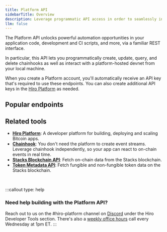 ```yaml
---
title: Platform API
sidebarTitle: Overview
description: Leverage programmatic API access in order to seamlessly interact with devnet and manage chainhooks.
llm: false
---
```



The Platform API unlocks powerful automation opportunities in your application code, development and CI scripts, and more, via a familiar REST interface.

In particular, this API lets you programmatically create, update, query, and delete chainhooks as well as interact with a platform-hosted devnet from your local machine.

When you create a Platform account, you'll automatically receive an API key that's required to use these endpoints. You can also create additional API keys in the [Hiro Platform](/resources/guides/api-keys) as needed.

## Popular endpoints

<Cards>
  <SecondaryCard
    href="/apis/platform-api/reference/devnet/stacks-blockchain-api"
    title="Query devnet API endpoints"
    description="Query Stacks API endpoints for data related to your devnet."
  />
  <SecondaryCard
    href="/apis/platform-api/reference/devnet/start"
    title="Start a devnet service"
    description="Start a hosted devnet through the Platform API."
  />
  <SecondaryCard
    href="/apis/platform-api/reference/chainhooks/create"
    title="Create a chainhook"
    description="Create a chainhook through the Platform API."
  />
</Cards>


## Related tools

- **[Hiro Platform](https://platform.hiro.so)**: A developer platform for building, deploying and scaling Bitcoin apps.
- **[Chainhook](/tools/chainhook)**: You don't need the platform to create event streams. Leverage chainhook independently, so your app can react to on-chain events in real time.
- **[Stacks Blockchain API](/apis/stacks-blockchain-api)**: Fetch on-chain data from the Stacks blockchain.
- **[Token Metadata API](/apis/token-metadata-api)**: Fetch fungible and non-fungible token data on the Stacks blockchain.

<br />

:::callout
type: help
### Need help building with the Platform API?
Reach out to us on the <span className="font-bold">#hiro-platform</span> channel on [Discord](https://stacks.chat/) under the Hiro Developer Tools section. There's also a [weekly office hours](https://www.addevent.com/event/kI22007085) call every Wednesday at 1pm ET.
:::




